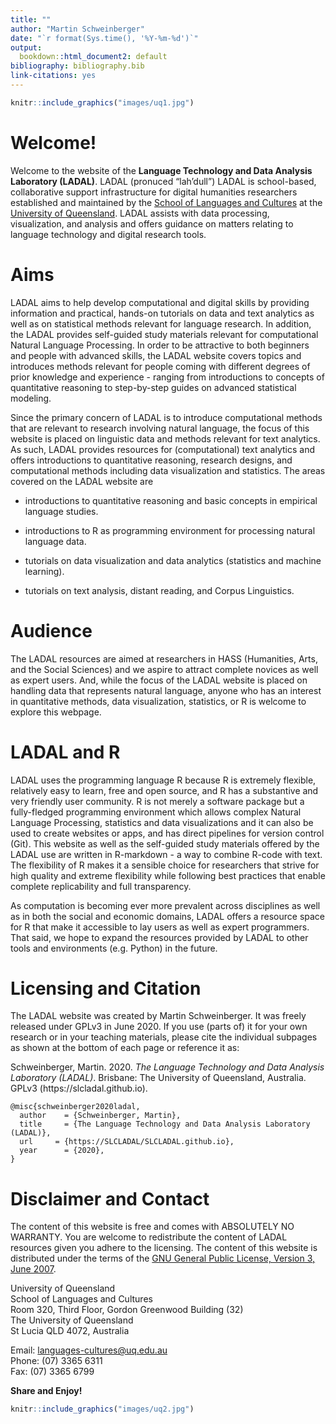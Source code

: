 ```yaml
---
title: ""
author: "Martin Schweinberger"
date: "`r format(Sys.time(), '%Y-%m-%d')`"
output:
  bookdown::html_document2: default
bibliography: bibliography.bib
link-citations: yes
---
```

```r
knitr::include_graphics("images/uq1.jpg")
```


# **Welcome!**{-}

Welcome to the website of the **Language Technology and Data Analysis Laboratory (LADAL)**. LADAL (pronuced "lah'dull") LADAL is school-based, collaborative support infrastructure for digital humanities researchers established and maintained by the [School of Languages and Cultures](https://languages-cultures.uq.edu.au/) at the [University of Queensland](https://www.uq.edu.au/). LADAL assists with data processing, visualization, and analysis and offers guidance on matters relating to language technology and digital research tools. 

# **Aims**{-}

LADAL aims to help develop computational and digital skills by providing information and practical, hands-on tutorials on data and text analytics as well as on statistical methods relevant for language research. In addition, the LADAL provides self-guided study materials relevant for computational Natural Language Processing. In order to be attractive to both beginners and people with advanced skills, the LADAL website covers topics and introduces methods relevant for people coming with different degrees of prior knowledge and experience - ranging from  introductions to concepts of quantitative reasoning to step-by-step guides on advanced statistical modeling.

Since the primary concern of LADAL is to introduce computational methods that are relevant to research involving natural language, the focus of this website is placed on linguistic data and methods relevant for text analytics. As such, LADAL provides resources for (computational) text analytics and offers introductions to quantitative reasoning, research designs, and computational methods including data visualization and statistics. The areas covered on the LADAL website are 

* introductions to quantitative reasoning and basic concepts in empirical language studies.

* introductions to R as programming environment for processing natural language data.

* tutorials on data visualization and data analytics (statistics and machine learning).

* tutorials on text analysis, distant reading, and Corpus Linguistics.


# **Audience**{-}

The LADAL resources are aimed at researchers in HASS (Humanities, Arts, and the Social Sciences) and we aspire to attract complete novices as well as expert users. And, while the focus of the LADAL website is placed on handling data that represents natural language, anyone who has an interest in quantitative methods, data visualization, statistics, or R is welcome to explore this webpage. 

# **LADAL and R**{-}

LADAL uses the programming language R because R is extremely flexible, relatively easy to learn, free and open source, and R has a substantive and very friendly user community. R is not merely a software package but a fully-fledged programming environment which allows complex Natural Language Processing, statistics and data visualizations and it can also be used to create websites or apps, and has direct pipelines for version control (Git). This website as well as the self-guided study materials offered by the LADAL use are written in R-markdown - a way to combine R-code with text. The flexibility of R makes it a sensible choice for researchers that strive for high quality and extreme flexibility while following best practices that enable complete replicability and full transparency.  

As computation is becoming ever more prevalent across disciplines as well as in both the social and economic domains, LADAL offers a resource space for R that make it accessible to lay users as well as expert programmers. That said, we hope to expand the resources provided by LADAL to other tools and environments (e.g. Python) in the future. 

# **Licensing and Citation**{-}

The LADAL website was created by Martin Schweinberger. It was freely released under GPLv3 in June 2020. If you use (parts of) it for your own research or in your teaching materials, please cite the individual subpages as shown at the bottom of each page or reference it as:

Schweinberger, Martin. 2020. *The Language Technology and Data Analysis Laboratory (LADAL)*. Brisbane: The University of Queensland, Australia. GPLv3 (https://slcladal.github.io).

```
@misc{schweinberger2020ladal,
  author    = {Schweinberger, Martin},
  title     = {The Language Technology and Data Analysis Laboratory (LADAL)},
  url     = {https://SLCLADAL/SLCLADAL.github.io},
  year      = {2020},
}
```

# **Disclaimer and Contact**{-}

The content of this website is free and comes with ABSOLUTELY NO WARRANTY. You are welcome to redistribute the content of LADAL resources given you adhere to the licensing. The content of this website is distributed under the terms of the [GNU General Public License, Version 3, June 2007](https://slcladal.netlify.com/license.html). 

University of Queensland  
School of Languages and Cultures  
Room 320, Third Floor, Gordon Greenwood Building (32)  
The University of Queensland  
St Lucia QLD 4072, Australia


Email: <languages-cultures@uq.edu.au>  
Phone: (07) 3365 6311  
Fax: (07) 3365 6799


**Share and Enjoy!**  

```r
knitr::include_graphics("images/uq2.jpg")
```
